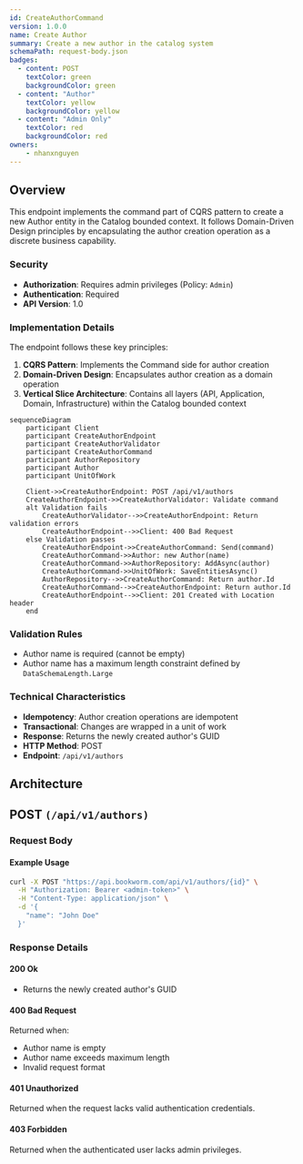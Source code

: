 ```yaml
---
id: CreateAuthorCommand
version: 1.0.0
name: Create Author
summary: Create a new author in the catalog system
schemaPath: request-body.json
badges:
  - content: POST
    textColor: green
    backgroundColor: green
  - content: "Author"
    textColor: yellow
    backgroundColor: yellow
  - content: "Admin Only"
    textColor: red
    backgroundColor: red
owners:
    - nhanxnguyen
---
```


## Overview

This endpoint implements the command part of CQRS pattern to create a new Author entity in the Catalog bounded context. It follows Domain-Driven Design principles by encapsulating the author creation operation as a discrete business capability.

### Security

- **Authorization**: Requires admin privileges (Policy: `Admin`)
- **Authentication**: Required
- **API Version**: 1.0

### Implementation Details

The endpoint follows these key principles:

1. **CQRS Pattern**: Implements the Command side for author creation
2. **Domain-Driven Design**: Encapsulates author creation as a domain operation
3. **Vertical Slice Architecture**: Contains all layers (API, Application, Domain, Infrastructure) within the Catalog bounded context

```mermaid
sequenceDiagram
    participant Client
    participant CreateAuthorEndpoint
    participant CreateAuthorValidator
    participant CreateAuthorCommand
    participant AuthorRepository
    participant Author
    participant UnitOfWork

    Client->>CreateAuthorEndpoint: POST /api/v1/authors
    CreateAuthorEndpoint->>CreateAuthorValidator: Validate command
    alt Validation fails
        CreateAuthorValidator-->>CreateAuthorEndpoint: Return validation errors
        CreateAuthorEndpoint-->>Client: 400 Bad Request
    else Validation passes
        CreateAuthorEndpoint->>CreateAuthorCommand: Send(command)
        CreateAuthorCommand->>Author: new Author(name)
        CreateAuthorCommand->>AuthorRepository: AddAsync(author)
        CreateAuthorCommand->>UnitOfWork: SaveEntitiesAsync()
        AuthorRepository-->>CreateAuthorCommand: Return author.Id
        CreateAuthorCommand-->>CreateAuthorEndpoint: Return author.Id
        CreateAuthorEndpoint-->>Client: 201 Created with Location header
    end
```

### Validation Rules

- Author name is required (cannot be empty)
- Author name has a maximum length constraint defined by `DataSchemaLength.Large`

### Technical Characteristics

- **Idempotency**: Author creation operations are idempotent
- **Transactional**: Changes are wrapped in a unit of work
- **Response**: Returns the newly created author's GUID
- **HTTP Method**: POST
- **Endpoint**: `/api/v1/authors`

## Architecture

<NodeGraph />

## POST `(/api/v1/authors)`

### Request Body

<SchemaViewer file="request-body.json" maxHeight="500" id="request-body" />

#### Example Usage

```bash
curl -X POST "https://api.bookworm.com/api/v1/authors/{id}" \
  -H "Authorization: Bearer <admin-token>" \
  -H "Content-Type: application/json" \
  -d '{
    "name": "John Doe"
  }'
```

### Response Details

#### <span className="text-green-500">200 Ok</span>

- Returns the newly created author's GUID

#### <span className="text-orange-500">400 Bad Request</span>

Returned when:
- Author name is empty
- Author name exceeds maximum length
- Invalid request format

<SchemaViewer file="response-400.json" maxHeight="500" id="response-400" />

#### <span className="text-red-500">401 Unauthorized</span>

Returned when the request lacks valid authentication credentials.

#### <span className="text-red-500">403 Forbidden</span>

Returned when the authenticated user lacks admin privileges.
